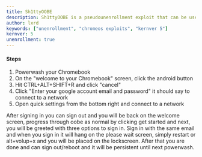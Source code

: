 ```yaml
---
title: Sh1ttyOOBE
description: Sh1ttyOOBE is a pseudounenrollment exploit that can be used to fully unenroll with Br0ker
author: lxrd
keywords: ["unenrollment", "chromeos exploits", "kernver 5"]
kernver: 5
unenrollment: true
---
```



<PageHeader title={frontmatter.title} description={frontmatter.description} author={frontmatter.author} link={frontmatter.link} kernver={frontmatter.kernver} nolower={frontmatter.nolower}/>

#### Steps
1.  Powerwash your Chromebook
2.  On the "welcome to your Chromebook" screen, click the android button
3.  Hit CTRL+ALT+SHIFT+R and click "cancel"
4.  Click "Enter your google account email and password" it should say to connect to a network
5.  Open quick settings from the bottom right and connect to a network

After signing in you can sign out and you will be back on the welcome screen, progress through oobe as normal by clicking get started and next, you will be greeted with three options to sign in. Sign in with the same email and when you sign in it will hang on the please wait screen, simply restart or alt+volup+x and you will be placed on the lockscreen. After that you are done and can sign out/reboot and it will be persistent until next powerwash.
